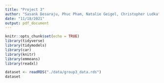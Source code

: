 ```yaml
---
title: "Project 3"
author: "Sasank Desaraju, Phuc Pham, Natalie Geigel, Christopher Ludka"
date: "11/18/2021"
output: pdf_document
---
```


```r
knitr::opts_chunk$set(echo = TRUE)
library(tidyverse)
library(tidymodels)
library(car)
library(knitr)
library(emmeans)
library(readxl)
```

```r
dataset <- readRDS("./data/group3_data.rds")
dataset
```